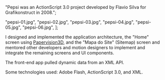 

  "Pepsi was an ActionScript 3.0 project developed by Flavio Silva for Grafikonstruct in 2008.";


  "pepsi-01.jpg",
  "pepsi-02.jpg",
  "pepsi-03.jpg",
  "pepsi-04.jpg",
  "pepsi-05.jpg",
  "pepsi-06.jpg",
];






I designed and implemented the application architecture, the "Home" screen using [Papervision3D](https://en.wikipedia.org/wiki/Papervision3D), and the "Mapa do Site" (Sitemap) screen and mentored other developers and motion designers to implement and integrate the remaining screens and UI components.

The front-end app pulled dynamic data from an XML API.

Some technologies used: Adobe Flash, ActionScript 3.0, and XML.
